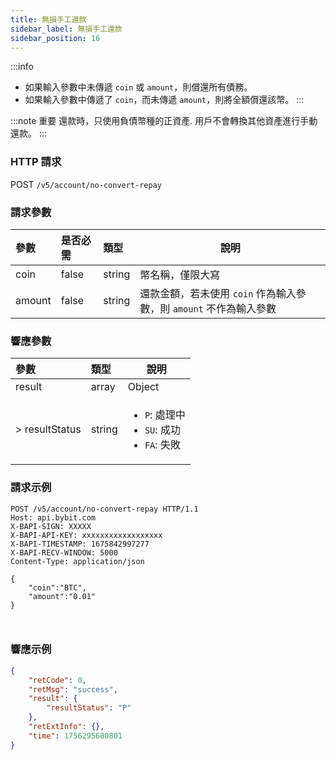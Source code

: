 ```yaml
---
title: 無損手工還款
sidebar_label: 無損手工還款
sidebar_position: 16
---
```


:::info
* 如果輸入參數中未傳遞 `coin` 或 `amount`，則償還所有債務。
* 如果輸入參數中傳遞了 `coin`，而未傳遞 `amount`，則將全額償還該幣。
:::

:::note 重要
還款時，只使用負債幣種的正資產. 用戶不會轉換其他資產進行手動還款。
:::

### HTTP 請求
POST `/v5/account/no-convert-repay`

### 請求參數
| 參數 | 是否必需 | 類型 | 說明|
|:----- |:-------|:-----|------ |
|coin |false |string |幣名稱，僅限大寫|
|amount |false |string |還款金額，若未使用 `coin` 作為輸入參數，則 `amount` 不作為輸入參數|

### 響應參數
| 參數 | 類型 | 說明|
|:----- |:-----|----- |
|result |array |Object |
|> resultStatus |string |<ul><li>`P`: 處理中</li><li>`SU`: 成功</li><li>`FA`: 失敗</li></ul>|

### 請求示例
<Tabs groupId="programming-languages">
<TabItem value="http" label="HTTP">

```http
POST /v5/account/no-convert-repay HTTP/1.1
Host: api.bybit.com
X-BAPI-SIGN: XXXXX
X-BAPI-API-KEY: xxxxxxxxxxxxxxxxxx
X-BAPI-TIMESTAMP: 1675842997277
X-BAPI-RECV-WINDOW: 5000
Content-Type: application/json

{
    "coin":"BTC",
    "amount":"0.01"
}
```

</TabItem>
<TabItem value="python" label="Python">

```python
```

</TabItem>
<TabItem value="Node" label="Node.js">

```n4js
```

</TabItem>
</Tabs>

### 響應示例

```json
{
    "retCode": 0,
    "retMsg": "success",
    "result": {
        "resultStatus": "P"
    },
    "retExtInfo": {},
    "time": 1756295680801
}
```
